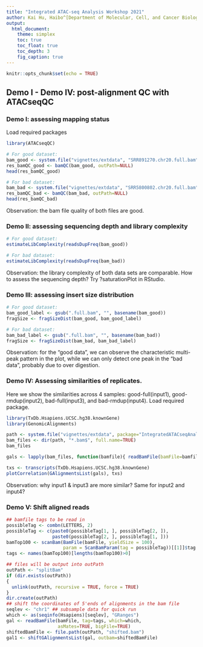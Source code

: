 ```yaml
---
title: "Integrated ATAC-seq Analysis Workshop 2021"
author: Kai Hu, Haibo^[Department of Molecular, Cell, and Cancer Biology, University of Massachusetts Medical School], Jianhong Ou^[Regeneration NEXT, Duke University School of Medicine, Duke University, Durham, NC, 27701, USA. Jianhong.ou@duke.edu], Lihua Julie Zhu^[ Corresponding author, Department of Molecular, Cell, and Cancer Biology, University of Massachusetts Medical School, Julie.Zhu@umassmed.edu]
output: 
  html_document:
    theme: simplex
    toc: true
    toc_float: true
    toc_depth: 3
    fig_caption: true
---
```


```r
knitr::opts_chunk$set(echo = TRUE)
```

## Demo I - Demo IV: post-alignment QC with ATACseqQC

### Demo I: assessing mapping status
Load required packages
```r
library(ATACseqQC)
```

```r
# For good dataset:
bam_good <- system.file("vignettes/extdata", "SRR891270.chr20.full.bam", package = "IntegratedATACseqAnalysisWorkshop2021")
res_bamQC_good <- bamQC(bam_good, outPath=NULL)
head(res_bamQC_good)

# For bad dataset:
bam_bad <- system.file("vignettes/extdata", "SRR5800802.chr20.full.bam", package = "IntegratedATACseqAnalysisWorkshop2021")
res_bamQC_bad <- bamQC(bam_bad, outPath=NULL)
head(res_bamQC_bad)
```

Observation: the bam file quality of both files are good.

### Demo II: assessing sequencing depth and library complexity
```r
# For good dataset:
estimateLibComplexity(readsDupFreq(bam_good))

# For bad dataset:
estimateLibComplexity(readsDupFreq(bam_bad))
```

Observation: the library complexity of both data sets are comparable.
How to assess the sequencing depth? Try ?saturationPlot in RStudio.

### Demo III: assessing insert size distribution
```r
# For good dataset:
bam_good_label <- gsub(".full.bam", "", basename(bam_good))
fragSize <- fragSizeDist(bam_good, bam_good_label)

# For bad dataset:
bam_bad_label <- gsub(".full.bam", "", basename(bam_bad))
fragSize <- fragSizeDist(bam_bad, bam_bad_label)
```

Observation: for the "good data", we can observe the characteristic multi-peak pattern in the plot, while we can only detect one peak in the "bad data", probably due to over digestion.

### Demo IV: Assessing similarities of replicates.
Here we show the similarities across 4 samples: good-full(input1), good-rmdup(input2), bad-full(input3), and bad-rmdup(input4).
Load required package.
```r
library(TxDb.Hsapiens.UCSC.hg38.knownGene)
library(GenomicAlignments)
```

```r
path <- system.file("vignettes/extdata", package="IntegratedATACseqAnalysisWorkshop2021", mustWork=TRUE)
bam_files <- dir(path, "*.bam$", full.name=TRUE)
bam_files

gals <- lapply(bam_files, function(bamfile){ readBamFile(bamFile=bamfile, tag=character(0), asMates=FALSE) })

txs <- transcripts(TxDb.Hsapiens.UCSC.hg38.knownGene)
plotCorrelation(GAlignmentsList(gals), txs)
```

Observation: why input1 & input3 are more similar? Same for input2 and input4?

### Demo V: Shift aligned reads
```r
## bamfile tags to be read in
possibleTag <- combn(LETTERS, 2)
possibleTag <- c(paste0(possibleTag[1, ], possibleTag[2, ]),
                 paste0(possibleTag[2, ], possibleTag[1, ]))
bamTop100 <- scanBam(BamFile(bamFile, yieldSize = 100),
                     param = ScanBamParam(tag = possibleTag))[[1]]$tag
tags <- names(bamTop100)[lengths(bamTop100)>0]

## files will be output into outPath
outPath <- "splitBam"
if (dir.exists(outPath))
{
  unlink(outPath, recursive = TRUE, force = TRUE)
}
dir.create(outPath)
## shift the coordinates of 5'ends of alignments in the bam file
seqlev <- "chr1" ## subsample data for quick run
which <- as(seqinfo(Hsapiens)[seqlev], "GRanges")
gal <- readBamFile(bamFile, tag=tags, which=which, 
                   asMates=TRUE, bigFile=TRUE)
shiftedBamFile <- file.path(outPath, "shifted.bam")
gal1 <- shiftGAlignmentsList(gal, outbam=shiftedBamFile)
```

